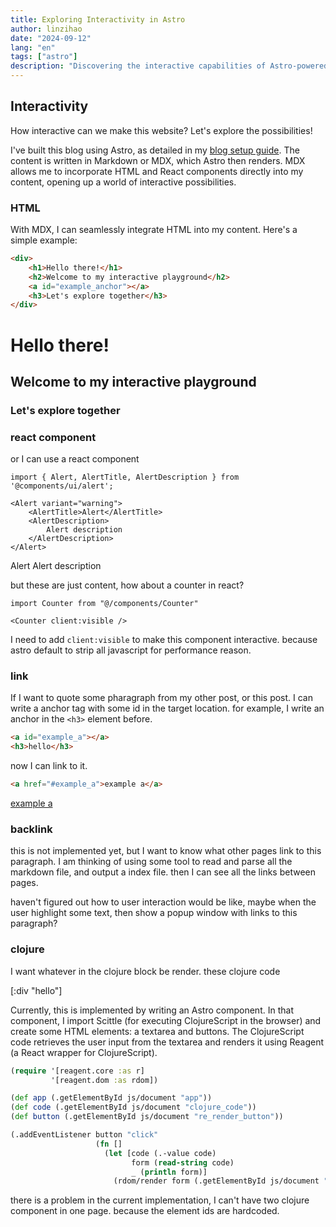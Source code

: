 ```yaml
---
title: Exploring Interactivity in Astro
author: linzihao
date: "2024-09-12"
lang: "en"
tags: ["astro"]
description: "Discovering the interactive capabilities of Astro-powered websites using MDX"
---
```


## Interactivity

How interactive can we make this website? Let's explore the possibilities!

I've built this blog using Astro, as detailed in my [blog setup guide](/blog/zh/astro_blog). 
The content is written in Markdown or MDX, which Astro then renders. MDX allows me to incorporate HTML and React components directly into my content, 
opening up a world of interactive possibilities.

### HTML

With MDX, I can seamlessly integrate HTML into my content. Here's a simple example:

```html
<div>
    <h1>Hello there!</h1>
    <h2>Welcome to my interactive playground</h2>
    <a id="example_anchor"></a>
    <h3>Let's explore together</h3>
</div>
```

<div>
    <h1>Hello there!</h1>
    <h2>Welcome to my interactive playground</h2>
    <a id="example_anchor"></a>
    <h3>Let's explore together</h3>
</div>

### react component
or I can use a react component
```tsx
import { Alert, AlertTitle, AlertDescription } from '@components/ui/alert';

<Alert variant="warning">
    <AlertTitle>Alert</AlertTitle>
    <AlertDescription>
        Alert description
    </AlertDescription>
</Alert>
```

<Alert variant="warning">
    <AlertTitle>Alert</AlertTitle>
    <AlertDescription>
        Alert description
    </AlertDescription>
</Alert>

but these are just content, how about a counter in react?
```tsx
import Counter from "@/components/Counter"

<Counter client:visible />
```

<Counter client:visible />

I need to add `client:visible` to make this component interactive. because astro default to strip all javascript for performance reason.

### link
If I want to quote some pharagraph from my other post, or this post. 
I can write a anchor tag with some id in the target location. for example, I write an anchor in the `<h3>` element before.
```html
<a id="example_a"></a>
<h3>hello</h3>
```

now I can link to it.
```html
<a href="#example_a">example a</a>
```

<a href="#example_a">example a</a>

### backlink
this is not implemented yet, but I want to know what other pages link to this paragraph.
I am thinking of using some tool to read and parse all the markdown file, and output a index file.
then I can see all the links between pages.

haven't figured out how to user interaction would be like, maybe when the user highlight some text, then show a popup window with links to
this paragraph?

### clojure 
I want whatever in the clojure block be render.
these clojure code 

<Reagent>
    [:div "hello"]
</Reagent>

Currently, this is implemented by writing an Astro component. 
In that component, I import Scittle (for executing ClojureScript in the browser) and create some HTML elements: a textarea and buttons.
The ClojureScript code retrieves the user input from the textarea and renders it using Reagent (a React wrapper for ClojureScript).

```clojure
(require '[reagent.core :as r]
         '[reagent.dom :as rdom])

(def app (.getElementById js/document "app"))
(def code (.getElementById js/document "clojure_code"))
(def button (.getElementById js/document "re_render_button"))

(.addEventListener button "click"
                   (fn []
                     (let [code (.-value code)
                           form (read-string code)
                           _ (println form)] 
                       (rdom/render form (.getElementById js/document "app")))))
```

there is a problem in the current implementation, I can't have two clojure component in one page. because the element ids are hardcoded.
